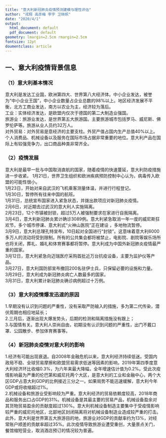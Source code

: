 ```yaml
---
title: "意大利新冠肺炎疫情预测建模与理性评估"
author: "戎翔 高彦梅 李宇 卫晓帆"
date: "2020/4/1"
output:  
  html_document: default
  pdf_document: default
geometry: lmargin=2.5cm rmargin=2.5cm
fontsize: 12pt
doumentclass: article
---
```



## 一、意大利疫情背景信息
### （1）意大利基本情况
#######
意大利是发达工业国，欧洲第四大、世界第八大经济体。中小企业发达，被誉为“中小企业王国”，中小企业数量占企业总数的98%以上。地区经济发展不平衡，北方工商业发达，南方以农业为主，经济较为落后。  
工业：实体经济发达，是欧盟内仅次于德国的第二大制造业强国。  
旅游业：旅游业发达，是世界第五大旅游国。主要旅游城市包括罗马、威尼斯、佛罗伦萨等。旅游从业人员约32万人。  
对外贸易：对外贸易是意经济的主要支柱。外贸产值占国内生产总值40%以上。个人消费品、机械设备以及服务在国际市场占据非常重要的地位。意大利产品在国际上有较强竞争力，出口商品种类非常齐全。  

### （2）疫情发展
#######
意大利是最早一批与中国取消直航的国家，随着疫情的快速蔓延，意大利防疫措施进一步收紧。   1月21日，世界卫生组织和欧洲疾病预防控制中心认为，病毒传入欧盟的可能性很小。  
1月23日，开始对来自武汉的飞机乘客测量体温，并进行行程登记。  
1月30日，暂停所有往来中国的航班。  
1月31日，总统宣布国家进入紧急状态，并拨出款项应对新冠肺炎疫情。  
2月6日，对近期去过武汉的意大利人实施隔离。  
2月23日，12个市镇被封锁，超过5万人被强制要求在家进行自我隔离。  
3月4日，意大利新冠肺炎累计确诊3089例。意大利紧急取消一年一度的威尼斯狂欢节，多个城市停课、意大利式“火神山医院”正在建设 ，多地物流暂停。                                    
3月9日，意大利总理孔特宣布，10日起对全国进行“封锁”。这意味着意大利6000多万人的流动将受到限制。所有的公共集会都将被禁止，电影院、剧院等娱乐场所也将关闭，葬礼、婚礼和体育赛事都将暂停。意大利成为中国外新冠肺炎疫情最严重的国家。  
3月12日，意大利紧急向迈瑞医疗采购首批近万台抗疫设备，主要为监护仪等产品。  
3月27日，意大利国防部宣布撤回200名驻伊士兵，只保留必要的设施和力量。  
3月29日，意大利成为新冠肺炎病亡人数最多的国家。  
3月31日，意大利累计新冠肺炎确诊病例超过十万例。     

### （3）意大利疫情爆发迅速的原因
#######
1.早期没有认识到问题的严重性，没有采取严防输入的措施，多为第二代传染，潜伏周期也相应地延长；  
2.三月后，逐渐出现大爆发势头，后期的检测和隔离措施没有跟上；  
3.与国情有关。意大利人崇尚自由，初期没有认识到问题的严重性，出门不戴口罩、公园散步、参加体育赛事等。  

### （4）新冠肺炎疫情对意大利的影响
#######
1.经济有可能出现衰退。自2008年金融危机以来，意大利经济持续低迷。受国内政局不稳、全球贸易摩擦和欧盟贸易需求低迷等因素的影响，2019年第四季度意大利经济环比收缩0.3%，为六年来最大降幅，全年增速估计值为0.2%。受此次疫情影响最为严重的伦巴第和威尼托两个大区，是意大利的工业和金融中心，两个大区GDP占意大利GDP的比例接近三分之一。如果局势不能迅速缓解，意大利今年GDP或将收缩超过1%。  
2.机械设备和旅游业受影响较为严重。意大利经济的贸易依赖度较高，2018年商品和服务出口占GDP的31%。机械设备是其最主要的贸易产品，机械设备盈余对其货物贸易盈余的贡献度超过130%。意大利机械设备制造主要集中于受疫情影响较严重的威尼托地区，北部地区封闭隔离将对机械设备制造业造成较严重的打击。此外，意大利是世界第五大旅游目的地，旅游业对GDP的贡献率约为13%，对经常账户顺差的贡献率超过35%。此次疫情导致旅游业遭受重创，大量景点关门，餐馆缩短营业，取消酒店预订的情况较为普遍。  


